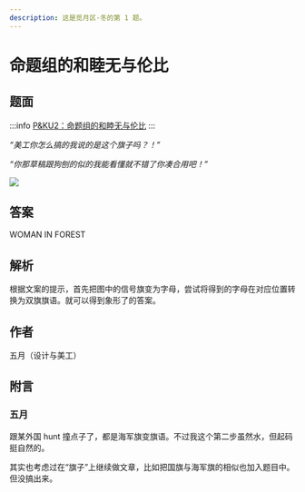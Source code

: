 ```yaml
---
description: 这是觅月区·冬的第 1 题。
---
```


# 命题组的和睦无与伦比

## 题面

:::info
[P&KU2：命题组的和睦无与伦比](https://pnku2.pkupuzzle.art/#/game/miyue/winter_01)
:::

_“美工你怎么搞的我说的是这个旗子吗？！”_

_“你那草稿跟狗刨的似的我能看懂就不错了你凑合用吧！”_

![](./01-ming-ti-zu-de-he-mu-wu-yu-lun-bi.assets/image_1.webp)

## 答案

<AnswerBlock>WOMAN IN FOREST</AnswerBlock>

## 解析

根据文案的提示，首先把图中的信号旗变为字母，尝试将得到的字母在对应位置转换为双旗旗语。就可以得到象形了的答案。

## 作者

五月（设计与美工）

## 附言

### 五月

跟某外国 hunt 撞点子了，都是海军旗变旗语。不过我这个第二步虽然水，但起码挺自然的。

其实也考虑过在“旗子”上继续做文章，比如把国旗与海军旗的相似也加入题目中。但没搞出来。
